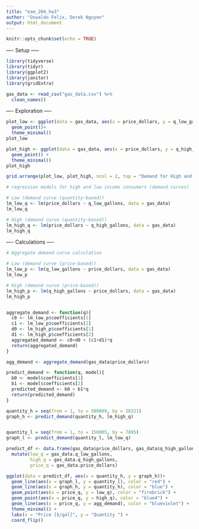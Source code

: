 ```yaml
---
title: "esm_204_hw3"
author: "Oswaldo Felix, Derek Nguyen"
output: html_document
---
```


```r
knitr::opts_chunk$set(echo = TRUE)
```

---- Setup -----

```r
library(tidyverse)
library(tidyr)
library(ggplot2)
library(janitor)
library(gridExtra)
```

```r
gas_data <- read_csv("gas_data.csv") %>% 
  clean_names()
```

---- Exploration ----

```r
plot_low <- ggplot(data = gas_data, aes(x = price_dollars, y = q_low_gallons)) +
  geom_point()+
  theme_minimal()
plot_low

plot_high <- ggplot(data = gas_data, aes(x = price_dollars, y = q_high_gallons)) +
  geom_point() +
  theme_minimal()
plot_high

grid.arrange(plot_low, plot_high, ncol = 2, top = "Demand for High and Low Consumers")
```

```r
# regression models for high and low income consumers (demand curves)

# Low (demand curve (quantity-based))
lm_low_q <- lm(price_dollars ~ q_low_gallons, data = gas_data)
lm_low_q

# High (demand curve (quantity-based))
lm_high_q <- lm(price_dollars ~ q_high_gallons, data = gas_data)
lm_high_q
```

---- Calculations ----

```r
# Aggregate demand curve calculation

# Low (demand curve (price-based))
lm_low_p <- lm(q_low_gallons ~ price_dollars, data = gas_data)
lm_low_p

# High (demand curve (price-based))
lm_high_p <- lm(q_high_gallons ~ price_dollars, data = gas_data)
lm_high_p


aggregate_demand <- function(q){
  c0 <- lm_low_p$coefficients[1]
  c1 <- lm_low_p$coefficients[2]
  d0 <- lm_high_p$coefficients[1]
  d1 <- lm_high_p$coefficients[2]
  aggregated_demand <- c0+d0 + (c1+d1)*q
  return(aggregated_demand)
}

agg_demand <- aggregate_demand(gas_data$price_dollars)


```

```r
predict_demand <- function(q, model){
  b0 <- model$coefficients[1]
  b1 <- model$coefficients[2]
  predicted_demand <- b0 + b1*q
  return(predicted_demand)
}

quantity_h = seq(from = 1, to = 500099, by = 26321)
graph_h <- predict_demand(quantity_h, lm_high_q)


quantity_l = seq(from = 1, to = 150005, by = 7895)
graph_l <- predict_demand(quantity_l, lm_low_q)

predict_df <- data.frame(gas_data$price_dollars, gas_data$q_high_gallons, gas_data$q_low_gallons, quantity_h, graph_h, quantity_l, graph_l, agg_demand) %>% 
  mutate(low_q = gas_data.q_low_gallons,
         high_q = gas_data.q_high_gallons,
         price_q = gas_data.price_dollars)

ggplot(data = predict_df, aes(x = quantity_h, y = graph_h))+
  geom_line(aes(x = graph_l, y = quantity_l), color = "red") +
  geom_line(aes(x = graph_h, y = quantity_h), color = "blue") +
  geom_point(aes(x = price_q, y = low_q), color = "firebrick") +
  geom_point(aes(x = price_q, y = high_q), color = "blue4") +
  geom_line(aes(x = price_q, y = agg_demand), color = "blueviolet") +
  theme_minimal() +
  labs(x = "Price [$/gal]", y = "Quantity ") +
  coord_flip()
  

```




















